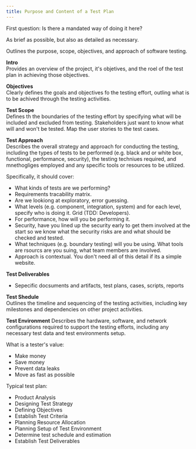 ```yaml
---
title: Purpose and Content of a Test Plan
---
```


First question: Is there a mandated way of doing it here?

As brief as possible, but also as detailed as necessary.

Outlines the purpose, scope, objectives, and approach of software testing.

**Intro**  
Provides an overview of the project, it's objetives, and the roel of the test plan in achieving those objectives.

**Objectives**  
Clearly defines the goals and objectives fo the testing effort, outling what is to be achived through the testing activities.

**Test Scope**  
Defines th the boundaries of the testing effort by specifying what will be included and excluded from testing. Stakeholders just want to know what will and won't be tested. Map the user stories to the test cases.

**Test Approach**  
Describes the overall strategy and approach for conducting the testing, including the types of tests to be performed (e.g. black and or white box, functional, performance, security), the testing techniues required, and mnethogliges employed and any specific tools or resources to be utilized. 

Specifically, it should cover:
- What kinds of tests are we performing? 
- Requirements tracability matrix. 
- Are we lookiong at exploratory, error guessing. 
- What levels (e.g. component, integration, system) and for each level, specify who is doing it. Grid (TDD: Developers). 
- For performance, how will you be performing it. 
- Security, have you lined up the security early to get them involved at the start so we know what the security risks are and what should be checked and tested. 
- What techniques (e.g. boundary testing) will you be using. What tools are rsourcs are you suing, what team members are involved.
- Approach is contextual. You don't need all of this detail if its a simple website. 

**Test Deliverables**  
- Sepecific docsuments and artifacts, test plans, cases, scripts, reports

**Test Shedule**  
Outlines the timeline and sequencing of the testing activities, including key milestones and dependencies on other project activities.

**Test Environment** 
Describes the hardware, software, and network configurations required to
support the testing efforts, including any necessary test data and test
environments setup.

What is a tester's value:
- Make money
- Save money
- Prevent data leaks
- Move as fast as possible

Typical test plan:
- Product Analysis
- Designing Test Strategy
- Defining Objectives
- Establish Test Criteria
- Planning Resource Allocation
- Planning Setup of Test Environment
- Determine test schedule and estimation
- Establish Test Deliverables